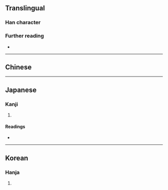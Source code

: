 {{character info}}
==Translingual==

===Han character===
{{Han char|rn=30|rad=口|as=07|sn=10|four=|canj=RJMU|ids=⿰口完}}

===Further reading===
* {{Han ref|kx=0192.080|dkj=03705|dj=0411.160|hdz=10634.060|uh=550D|ud=21773}}

----

==Chinese==
{{zh-see|莞|a|smiling}}

----

==Japanese==

===Kanji===
{{ja-kanji|grade=|rs=口07}}

# {{rfdef|ja|sort=口07}}

====Readings====
* {{ja-readings|on=かん, げん}}

----

==Korean==

===Hanja===
{{ko-hanja|hangeul=완|rv=wan|mr=wan}}

# {{rfdef|ko|sort=口07}}